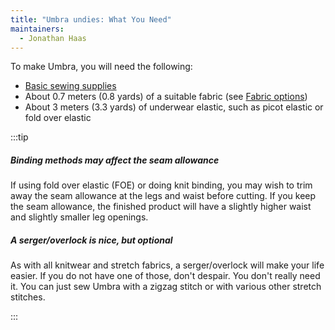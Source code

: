 ```yaml
---
title: "Umbra undies: What You Need"
maintainers:
  - Jonathan Haas
---
```


To make Umbra, you will need the following:

- [Basic sewing supplies](/docs/sewing/basic-sewing-supplies)
- About 0.7 meters (0.8 yards) of a suitable fabric (see [Fabric options](/docs/designs/umbra/fabric))
- About 3 meters (3.3 yards) of underwear elastic, such as picot elastic or fold over elastic

:::tip


##### Binding methods may affect the seam allowance

If using fold over elastic (FOE) or doing knit binding, you may wish to trim away the seam allowance at the legs and waist before cutting. If you keep the seam allowance, the finished product will have a slightly higher waist and slightly smaller leg openings.

##### A serger/overlock is nice, but optional

As with all knitwear and stretch fabrics, a serger/overlock will make your life easier. If you do not have one of those, don't despair. You don't really need it. You can just sew Umbra with a zigzag stitch or with various other stretch stitches.

:::
